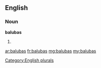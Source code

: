 ==English==

===Noun===
'''balubas'''

# {{plural of|baluba}}

[[Category:English plurals]]

[[ar:balubas]]
[[fr:balubas]]
[[mg:balubas]]
[[my:balubas]]